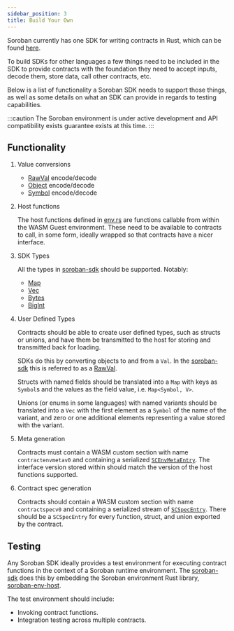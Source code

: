 ```yaml
---
sidebar_position: 3
title: Build Your Own
---
```


Soroban currently has one SDK for writing contracts in Rust, which can be found
[here][soroban-sdk].

To build SDKs for other languages a few things need to be included in the SDK to
provide contracts with the foundation they need to accept inputs, decode them,
store data, call other contracts, etc.

Below is a list of functionality a Soroban SDK needs to support those things, as
well as some details on what an SDK can provide in regards to testing
capabilities.

:::caution
The Soroban environment is under active development and API compatibility exists
guarantee exists at this time.
:::

## Functionality

1. Value conversions

   - [RawVal] encode/decode
   - [Object] encode/decode
   - [Symbol] encode/decode

3. Host functions

   The host functions defined in [env.rs] are functions callable from within the
   WASM Guest environment. These need to be available to contracts to call, in
   some form, ideally wrapped so that contracts have a nicer interface.

5. SDK Types

   All the types in [soroban-sdk](https://docs.rs/soroban-sdk) should be
   supported. Notably:
   - [Map]
   - [Vec]
   - [Bytes]
   - [BigInt]

1. User Defined Types

   Contracts should be able to create user defined types, such as structs or
   unions, and have them be transmitted to the host for storing and transmitted
   back for loading.

   SDKs do this by converting objects to and from a `Val`. In the [soroban-sdk]
   this is referred to as a [RawVal].

   Structs with named fields should be translated into a `Map` with keys as
   `Symbol`s and the values as the field value, i.e. `Map<Symbol, V>`.

   Unions (or enums in some languages) with named variants should be translated
   into a `Vec` with the first element as a `Symbol` of the name of the variant,
   and zero or one additional elements representing a value stored with the
   variant.

7. Meta generation

   Contracts must contain a WASM custom section with name `contractenvmetav0`
   and containing a serialized [`SCEnvMetaEntry`].  The interface version stored
   within should match the version of the host functions supported.

9. Contract spec generation

   Contracts should contain a WASM custom section with name `contractspecv0` and
   containing a serialized stream of [`SCSpecEntry`].  There should be a
   `SCSpecEntry` for every function, struct, and union exported by the contract.

## Testing

Any Soroban SDK ideally provides a test environment for executing contract
functions in the context of a Soroban runtime environment. The [soroban-sdk]
does this by embedding the Soroban environment Rust library, [soroban-env-host].

The test environment should include:

- Invoking contract functions.
- Integration testing across multiple contracts.

[soroban-sdk]: https://docs.rs/soroban-sdk.
[soroban-env-host]: https://github.com/stellar/rs-soroban-env
[RawVal]: https://github.com/stellar/rs-soroban-env/blob/main/soroban-env-common/src/raw_val.rs
[Object]: https://github.com/stellar/rs-soroban-env/blob/main/soroban-env-common/src/object.rs
[Symbol]: https://github.com/stellar/rs-soroban-env/blob/main/soroban-env-common/src/symbol.rs
[env.rs]: https://github.com/stellar/rs-soroban-env/blob/main/soroban-env-common/src/env.rs
[Map]: https://github.com/stellar/rs-soroban-sdk/blob/main/soroban-sdk/src/map.rs
[Vec]: https://github.com/stellar/rs-soroban-sdk/blob/main/soroban-sdk/src/vec.rs
[Bytes]: https://github.com/stellar/rs-soroban-sdk/blob/main/soroban-sdk/src/bytes.rs
[BigInt]: https://github.com/stellar/rs-soroban-sdk/blob/main/soroban-sdk/src/bigint.rs
[`SCEnvMetaEntry`]: https://github.com/stellar/rs-stellar-xdr/blob/main/xdr/next/Stellar-contract-env-meta.x
[`SCSpecEntry`]: https://github.com/stellar/rs-stellar-xdr/blob/main/xdr/next/Stellar-contract-spec.x
